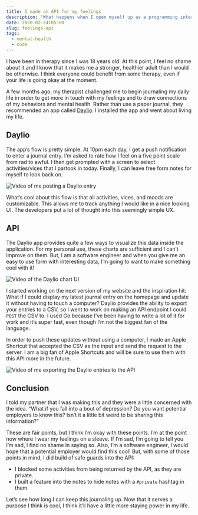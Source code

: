 ```yaml
---
title: I made an API for my feelings
description: "What happens when I open myself up as a programming interface?"
date: 2020-02-24T05:00
slug: feelings-api
tags:
  - mental-health
  - code
---
```


I have been in therapy since I was 18 years old. At this point, I feel no shame about it and I know that it makes me
a stronger, healthier adult than I would be otherwise. I think everyone could benefit from some therapy, even if your
life is going okay at the moment.

A few months ago, my therapist challenged me to begin journaling my daily life in order to get more in touch with my
feelings and to draw connections of my behaviors and mental health. Rather than use a paper journal, they recommended an
app called [Daylio](https://daylio.webflow.io). I installed the app and went about living my life.

## Daylio

The app’s flow is pretty simple. At 10pm each day, I get a push notification to enter a journal entry. I’m asked to rate
how I feel on a five point scale from rad to awful. I then get prompted with a screen to select activities/vices that
I partook in today. Finally, I can leave free form notes for myself to look back on.

![Video of me posting a Daylio entry](https://media.giphy.com/media/cNZfGidBskUeupmA3J/giphy.gif)

What’s cool about this flow is that all activities, vices, and moods are customizable. This allows me to track anything
I would like in a nice looking UI. The developers put a lot of thought into this seemingly simple UX.

## API

The Daylio app provides quite a few ways to visualize this data inside the application. For my personal use, these
charts are sufficient and I can’t improve on them. But, I am a software engineer and when you give me an easy to use
form with interesting data, I’m going to want to make something cool with it!

![Video of the Daylio chart UI](https://media.giphy.com/media/L4BZsZ62oeiPwsSQWf/giphy.gif)

I started working on the next version of my website and the inspiration hit: What if I could display my latest journal
entry on the homepage and update it without having to touch a computer? Daylio provides the ability to export your
entries to a CSV, so I went to work on making an API endpoint I could `POST` the CSV to. I used Go because I’ve been
having to write a lot of it for work and it’s super fast, even though I’m not the biggest fan of the language.

In order to push these updates without using a computer, I made an Apple Shortcut that accepted the CSV as the input and
send the request to the server. I am a big fan of Apple Shortcuts and will be sure to use them with this API more in the
future.

![Video of me exporting the Daylio entries to the API](https://media.giphy.com/media/j6rC9gdFdrgpa8P0vi/giphy.gif)

## Conclusion

I told my partner that I was making this and they were a little concerned with the idea. “What if you fall into a bout
of depression? Do you want potential employers to know this? Isn’t it a little bit weird to be sharing this
information?”

These are fair points, but I think I’m okay with these points. I’m at the point now where I wear my feelings on
a sleeve. If I’m sad, I’m going to tell you I’m sad, I find no shame in saying so. Also, I’m a software engineer,
I would hope that a potential employer would find this cool! But, with some of those points in mind, I did build of safe
guards into the API:

- I blocked some activities from being returned by the API, as they are private.
- I built a feature into the notes to hide notes with a `#private` hashtag in them.

Let’s see how long I can keep this journaling up. Now that it serves a purpose I think is cool, I think it’ll have
a little more staying power in my life. 
